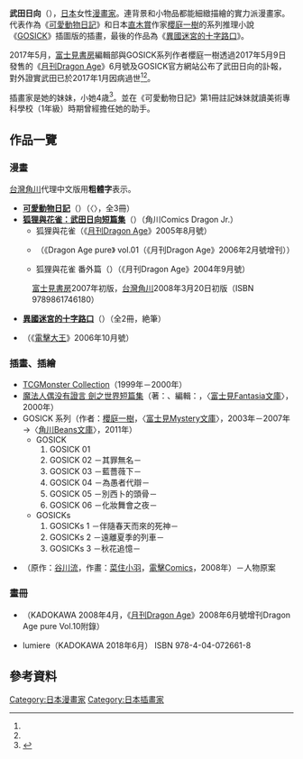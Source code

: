{{Infobox 漫畫家
| 姓名               = 武田日向
| 職業               = [[漫畫家|漫畫家]]
| 圖像               = 
| 圖像大小           = 
| 圖像說明           = 
| 本名               = 
| 日語原文           = 武田 日向
| 英文名             = 
| 假名               = たけだ ひなた
| 羅馬字             = Takeda Hinata
| 性別               =
| 國籍               = {{JPN}}
| 出生日期           = 1978年8月11日
| 出生地點           = 
| 逝世日期           = 2017年1月（38歲）
| 逝世地點           = 
| 活躍時期           = 
| 類型               = 
| 出道作品           = 
| 代表作品           = 《[[可愛動物日記|可愛動物日記]]》<br />《[[GOSICK|GOSICK]]》（插圖）<br />《[[異國迷宮的十字路口|異國迷宮的十字路口]]》
| 獎項               = 
| 簽名               = 
| 官方網站           = 
| 附註               = 
}}
{{Japanese|japanese=武田 日向|kana=たけだ ひなた|romaji=Takeda Hinata}}
'''武田日向'''（{{bd|1978年|8月11日<ref name="合本">《合本　異國迷宮的十字路口》，[[KADOKAWA|KADOKAWA]]，2018年 ISBN 978-4-04-072596-3</ref><ref name="birdsplanet-20170811">{{Cite web|url=http://birdsplanet.blog75.fc2.com/blog-entry-185.html|script-title=ja:【誕生日おめでとう】BIRDS PLANET|publisher=武田日向的官方個人部落格|accessdate=2017-08-11|date=2017-08-11|language=ja|archive-date=2019-06-30|archive-url=https://web.archive.org/web/20190630142213/http://birdsplanet.blog75.fc2.com/blog-entry-185.html|dead-url=no}}</ref>|2017年|1月<ref name="gosick-20170509">{{cite web|url=http://gosick.jp/blog/684/|script-title=ja:【武田日向さん】『GOSICK-ゴシック-』公式ブログ｜KADOKAWA|work=[[KADOKAWA|KADOKAWA]]|accessdate=2017-05-09|date=2017-05-09|language=ja|archive-date=2019-04-06|archive-url=https://web.archive.org/web/20190406052337/http://gosick.jp/blog/684/|dead-url=no}}</ref><ref name="oricon20170509">{{Cite news|url=http://www.oricon.co.jp/news/2090412/full/|script-title=ja:漫画家·武田日向さん、1月に死去 『GOSICK』『異国迷路のクロワーゼ』など|work=ORICON NEWS|publisher=[[oricon|oricon]]|date=2017-05-09|accessdate=2017-05-09|language=ja|archive-date=2017-05-09|archive-url=https://web.archive.org/web/20170509071809/http://www.oricon.co.jp/news/2090412/full/|dead-url=no}}</ref>|catIdx= Takeda Hinata}}），[[日本|日本]]女性[[漫畫家|漫畫家]]。連背景和小物品都能細緻描繪的實力派漫畫家。代表作為《[[可愛動物日記|可愛動物日記]]》和日本[[直木賞|直木賞]]作家[[櫻庭一樹|櫻庭一樹]]的系列推理小說《[[GOSICK|GOSICK]]》插圖版的插畫，最後的作品為《[[異國迷宮的十字路口|異國迷宮的十字路口]]》。

2017年5月，[[富士見書房|富士見書房]]編輯部與GOSICK系列作者櫻庭一樹透過2017年5月9日發售的《[[月刊Dragon_Age|月刊Dragon Age]]》6月號及GOSICK官方網站公布了武田日向的訃報，對外證實武田已於2017年1月因病過世<ref name="gosick-20170509"/><ref name="oricon20170509" />。

插畫家{{lang|ja|[[千野えなが|千野えなが]]}}是她的妹妹，小她4歳<ref>{{cite web|url=http://birdsplanet.blog75.fc2.com/blog-entry-177.html|script-title=ja:【姉の生きた証】BIRDS PLANET|publisher=武田日向的官方個人部落格|accessdate=2017-05-09|date=2017-05-09|language=ja|archive-date=2021-08-09|archive-url=https://web.archive.org/web/20210809021015/http://birdsplanet.blog75.fc2.com/blog-entry-177.html|dead-url=no}}</ref>。並在《可愛動物日記》第1冊註記妹妹就讀美術專科學校（1年級）時期曾經擔任她的助手。

== 作品一覽 ==
=== 漫畫 ===
[[台灣角川|台灣角川]]代理中文版用'''粗體字'''表示。
* '''[[可愛動物日記|可愛動物日記]]'''（{{lang|ja|やえかのカルテ}}）（〈{{link-ja|角川Dragon Comics|月刊コミックドラゴン}}〉，全3冊）
* '''[[狐狸與花雀|狐狸與花雀：武田日向短篇集]]'''（{{lang|ja|狐とアトリ：武田日向短編集}}）（角川Comics Dragon Jr.）
** 狐狸與花雀（《[[月刊Dragon_Age|月刊Dragon Age]]》2005年8月號）
** {{lang|ja|ドールズ·ガール}}（《Dragon Age pure》 vol.01（《月刊Dragon Age》2006年2月號增刊））
** 狐狸與花雀 番外篇（{{lang|ja|やえかのカルテ番外編}}）（《月刊Dragon Age》2004年9月號）
: [[富士見書房|富士見書房]]2007年初版，[[台灣角川|台灣角川]]2008年3月20日初版（ISBN 9789861746180）
* '''[[異國迷宮的十字路口|異國迷宮的十字路口]]'''（{{lang|ja|異国迷路のクロワーゼ}}）（全2冊，絶筆）
* {{lang|ja|夕立プール}}（《[[月刊Comic電擊大王|電擊大王]]》2006年10月號）

=== 插畫、插繪 ===
* [[交換卡片遊戲|TCG]][[Monster_Collection|Monster Collection]]（1999年－2000年）
* [[劍之世界|魔法人偶没有證言 劍之世界短篇集]]（著：{{link-ja|山本弘|山本弘}}、編輯：{{link-ja|安田均|安田均}}，〈[[富士見Fantasia文庫|富士見Fantasia文庫]]〉，2000年）
* GOSICK 系列（作者：[[櫻庭一樹|櫻庭一樹]]，〈[[富士見Mystery文庫|富士見Mystery文庫]]〉，2003年－2007年→〈[[角川Beans文庫|角川Beans文庫]]〉，2011年）
** GOSICK
**# GOSICK 01
**# GOSICK 02 －其罪無名－
**# GOSICK 03 －藍薔薇下－
**# GOSICK 04 －為愚者代辯－
**# GOSICK 05 －別西卜的頭骨－
**# GOSICK 06 －化妝舞會之夜－
** GOSICKs 
**#  GOSICKs 1 －伴隨春天而來的死神－
**#  GOSICKs 2 －遠離夏季的列車－
**# GOSICKs 3 －秋花追憶－
* {{link-ja|蜻蛉迷宮|蜻蛉迷宮}}（原作：[[谷川流|谷川流]]，作畫：[[菜住小羽|菜住小羽]]，[[電擊Comics|電擊Comics]]，2008年）－人物原案

=== 畫冊 ===
* {{lang|ja|迷宮の小径 【武田日向】画集}}（KADOKAWA 2008年4月，《[[月刊Dragon_Age|月刊Dragon Age]]》2008年6月號增刊Dragon Age pure Vol.10附錄）
* {{lang|ja|武田日向画集}} lumiere（KADOKAWA 2018年6月） ISBN 978-4-04-072661-8

== 參考資料 ==
{{reflist}}

{{Normdaten}}
{{DEFAULTSORT:Takeda Hinata}}
[[Category:日本漫畫家|Category:日本漫畫家]]
[[Category:日本插畫家|Category:日本插畫家]]